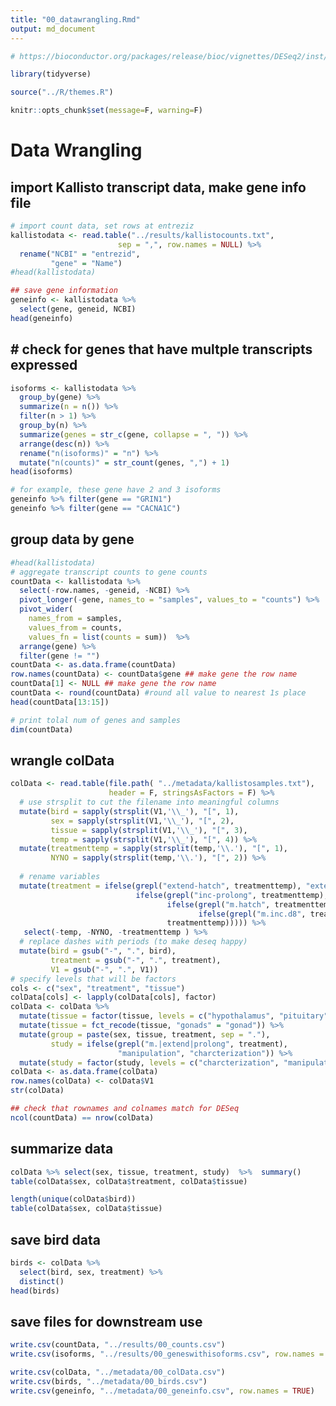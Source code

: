 ```yaml
---
title: "00_datawrangling.Rmd"
output: md_document
---
```


```r
# https://bioconductor.org/packages/release/bioc/vignettes/DESeq2/inst/doc/DESeq2.html

library(tidyverse)

source("../R/themes.R")

knitr::opts_chunk$set(message=F, warning=F)
```

# Data Wrangling

## import Kallisto transcript data, make gene info file 

```r
# import count data, set rows at entreziz
kallistodata <- read.table("../results/kallistocounts.txt", 
                        sep = ",", row.names = NULL) %>%
  rename("NCBI" = "entrezid",
         "gene" = "Name")
#head(kallistodata)

## save gene information
geneinfo <- kallistodata %>%
  select(gene, geneid, NCBI) 
head(geneinfo)
```


## # check for genes that have multple transcripts expressed

```r
isoforms <- kallistodata %>%
  group_by(gene) %>%
  summarize(n = n()) %>%
  filter(n > 1) %>%
  group_by(n) %>% 
  summarize(genes = str_c(gene, collapse = ", ")) %>%
  arrange(desc(n)) %>%
  rename("n(isoforms)" = "n") %>% 
  mutate("n(counts)" = str_count(genes, ",") + 1)
head(isoforms)

# for example, these gene have 2 and 3 isoforms
geneinfo %>% filter(gene == "GRIN1")
geneinfo %>% filter(gene == "CACNA1C")
```


## group data by gene


```r
#head(kallistodata)
# aggregate transcript counts to gene counts
countData <- kallistodata %>% 
  select(-row.names, -geneid, -NCBI) %>% 
  pivot_longer(-gene, names_to = "samples", values_to = "counts") %>%  
  pivot_wider(
    names_from = samples, 
    values_from = counts,
    values_fn = list(counts = sum))  %>% 
  arrange(gene) %>% 
  filter(gene != "")
countData <- as.data.frame(countData)
row.names(countData) <- countData$gene ## make gene the row name
countData[1] <- NULL ## make gene the row name
countData <- round(countData) #round all value to nearest 1s place
head(countData[13:15])

# print tolal num of genes and samples
dim(countData)
```

## wrangle colData 

```r
colData <- read.table(file.path( "../metadata/kallistosamples.txt"),
                      header = F, stringsAsFactors = F) %>%
  # use strsplit to cut the filename into meaningful columns
  mutate(bird = sapply(strsplit(V1,'\\_'), "[", 1),
         sex = sapply(strsplit(V1,'\\_'), "[", 2),
         tissue = sapply(strsplit(V1,'\\_'), "[", 3),
         temp = sapply(strsplit(V1,'\\_'), "[", 4)) %>%
  mutate(treatmenttemp = sapply(strsplit(temp,'\\.'), "[", 1),
         NYNO = sapply(strsplit(temp,'\\.'), "[", 2)) %>%
 
  # rename variables
  mutate(treatment = ifelse(grepl("extend-hatch", treatmenttemp), "extend",
                            ifelse(grepl("inc-prolong", treatmenttemp), "prolong",
                                   ifelse(grepl("m.hatch", treatmenttemp), "m.n2",
                                          ifelse(grepl("m.inc.d8", treatmenttemp), "early",
                                   treatmenttemp))))) %>%
   select(-temp, -NYNO, -treatmenttemp ) %>%
  # replace dashes with periods (to make deseq happy)
  mutate(bird = gsub("-", ".", bird),
         treatment = gsub("-", ".", treatment),
         V1 = gsub("-", ".", V1))
# specify levels that will be factors
cols <- c("sex", "treatment", "tissue")
colData[cols] <- lapply(colData[cols], factor) 
colData <- colData %>%
  mutate(tissue = factor(tissue, levels = c("hypothalamus", "pituitary", "gonad"))) %>% 
  mutate(tissue = fct_recode(tissue, "gonads" = "gonad")) %>%
  mutate(group = paste(sex, tissue, treatment, sep = "."),
         study = ifelse(grepl("m.|extend|prolong", treatment), 
                        "manipulation", "charcterization")) %>%
  mutate(study = factor(study, levels = c("charcterization", "manipulation")))
colData <- as.data.frame(colData)
row.names(colData) <- colData$V1
str(colData)

## check that rownames and colnames match for DESeq
ncol(countData) == nrow(colData)
```

## summarize data

```r

colData %>% select(sex, tissue, treatment, study)  %>%  summary()
table(colData$sex, colData$treatment, colData$tissue)

length(unique(colData$bird))
table(colData$sex, colData$tissue)
```

## save bird data 

```r
birds <- colData %>%
  select(bird, sex, treatment) %>%
  distinct()
head(birds)
```


## save files for downstream use

```r
write.csv(countData, "../results/00_counts.csv")
write.csv(isoforms, "../results/00_geneswithisoforms.csv", row.names = T)

write.csv(colData, "../metadata/00_colData.csv")
write.csv(birds, "../metadata/00_birds.csv")
write.csv(geneinfo, "../metadata/00_geneinfo.csv", row.names = TRUE)

```


